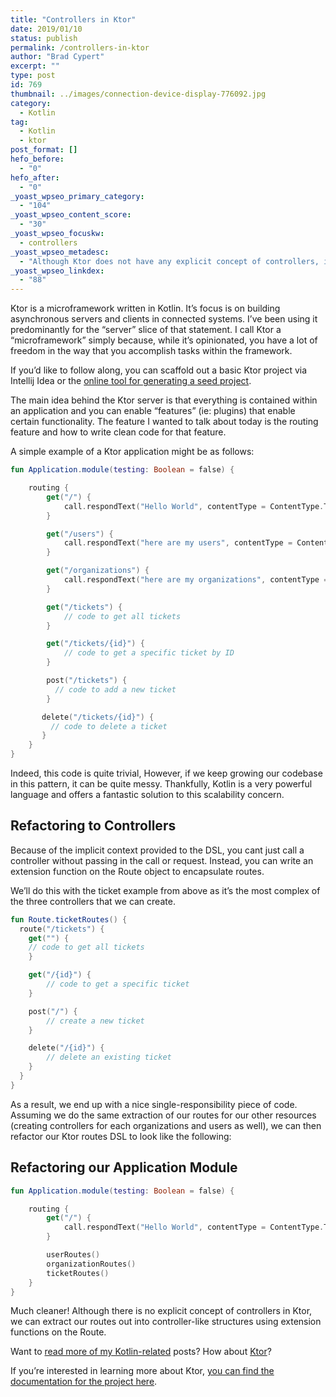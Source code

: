 ```yaml
---
title: "Controllers in Ktor"
date: 2019/01/10
status: publish
permalink: /controllers-in-ktor
author: "Brad Cypert"
excerpt: ""
type: post
id: 769
thumbnail: ../images/connection-device-display-776092.jpg
category:
  - Kotlin
tag:
  - Kotlin
  - ktor
post_format: []
hefo_before:
  - "0"
hefo_after:
  - "0"
_yoast_wpseo_primary_category:
  - "104"
_yoast_wpseo_content_score:
  - "30"
_yoast_wpseo_focuskw:
  - controllers
_yoast_wpseo_metadesc:
  - "Although Ktor does not have any explicit concept of controllers, it's very easy to refactor your routes to support this pattern."
_yoast_wpseo_linkdex:
  - "88"
---
```


Ktor is a microframework written in Kotlin. It’s focus is on building asynchronous servers and clients in connected systems. I’ve been using it predominantly for the “server” slice of that statement. I call Ktor a “microframework” simply because, while it’s opinionated, you have a lot of freedom in the way that you accomplish tasks within the framework.

If you’d like to follow along, you can scaffold out a basic Ktor project via Intellij Idea or the [online tool for generating a seed project](https://ktor.io/quickstart/generator.html).

The main idea behind the Ktor server is that everything is contained within an application and you can enable “features” (ie: plugins) that enable certain functionality. The feature I wanted to talk about today is the routing feature and how to write clean code for that feature.

A simple example of a Ktor application might be as follows:

```kotlin
fun Application.module(testing: Boolean = false) {

    routing {
        get("/") {
            call.respondText("Hello World", contentType = ContentType.Text.Plain)
        }

        get("/users") {
            call.respondText("here are my users", contentType = ContentType.Text.Plain)
        }

        get("/organizations") {
            call.respondText("here are my organizations", contentType = ContentType.Text.Plain)
        }

        get("/tickets") {
            // code to get all tickets
        }

        get("/tickets/{id}") {
            // code to get a specific ticket by ID
        }

        post("/tickets") {
          // code to add a new ticket
        }

       delete("/tickets/{id}") {
         // code to delete a ticket
       }
    }
}
```

Indeed, this code is quite trivial, However, if we keep growing our codebase in this pattern, it can be quite messy. Thankfully, Kotlin is a very powerful language and offers a fantastic solution to this scalability concern.

## Refactoring to Controllers

Because of the implicit context provided to the DSL, you cant just call a controller without passing in the call or request. Instead, you can write an extension function on the Route object to encapsulate routes.

We’ll do this with the ticket example from above as it’s the most complex of the
three controllers that we can create.

```kotlin
fun Route.ticketRoutes() {
  route("/tickets") {
    get("") {
    // code to get all tickets
    }

    get("/{id}") {
        // code to get a specific ticket
    }

    post("/") {
        // create a new ticket
    }

    delete("/{id}") {
        // delete an existing ticket
    }
  }
}

```

As a result, we end up with a nice single-responsibility piece of code. Assuming we do the same extraction of our routes for our other resources (creating controllers for each organizations and users as well), we can then refactor our Ktor routes DSL to look like the following:

## Refactoring our Application Module

```kotlin
fun Application.module(testing: Boolean = false) {

    routing {
        get("/") {
            call.respondText("Hello World", contentType = ContentType.Text.Plain)
        }

        userRoutes()
        organizationRoutes()
        ticketRoutes()
    }
}
```

Much cleaner! Although there is no explicit concept of controllers in Ktor, we can extract our routes out into controller-like structures using extension functions on the Route.

Want to [read more of my Kotlin-related](http://www.bradcypert.com/tags/kotlin/) posts? How about [Ktor](http://www.bradcypert.com/tags/ktor/)?

If you’re interested in learning more about Ktor, [you can find the documentation for the project here](https://ktor.io/).
